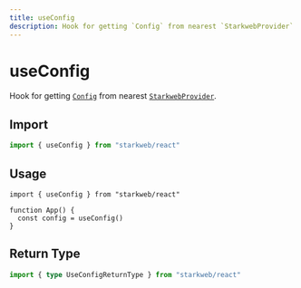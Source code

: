 ```yaml
---
title: useConfig
description: Hook for getting `Config` from nearest `StarkwebProvider`.
---
```


# useConfig

Hook for getting [`Config`](/react/api/createConfig#config) from nearest [`StarkwebProvider`](/react/api/StarkwebProvider).

## Import

```ts
import { useConfig } from "starkweb/react"
```

## Usage

```tsx [index.tsx]
import { useConfig } from "starkweb/react"

function App() {
  const config = useConfig()
}
```

## Return Type

```ts
import { type UseConfigReturnType } from "starkweb/react"
```


<ConfigReturnType />

